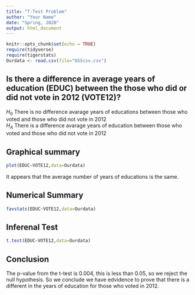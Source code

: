 ```yaml
---
title: "T-Test Problem"
author: "Your Name"
date: "Spring, 2020"
output: html_document
---
```


```r
knitr::opts_chunk$set(echo = TRUE)
require(tidyverse)
require(tigerstats)
Ourdata <- read.csv(file="GSScsv.csv")
```


## Is there a difference in  average years of education (EDUC) between the those who did or did not vote in 2012 (VOTE12)?

$H_0$ There is no difference avarage years of educations between those who voted and those who did not vote in 2012    
$H_A$ There is a difference avarage years of education between those who voted and those who did not vote in 2012   

## Graphical summary
```r
plot(EDUC~VOTE12,data=Ourdata)
```


It appears that the average number of years of educations is the same. 



## Numerical Summary 
```r
favstats(EDUC~VOTE12,data=Ourdata)
```


## Inferenal Test
```r
t.test(EDUC~VOTE12,data=Ourdata)
```

## Conclusion
The p-value from the t-test is 0.004, this is less than 0.05, so we reject the null hypothesis.
 So we conclude we have edvidence to prove that there is a different in the years of education for those who voted in 2012.   
